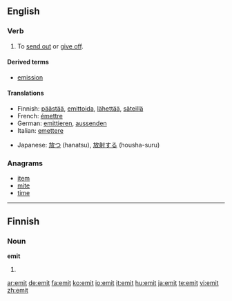 {{see|émit}}
==English==

===Verb===
{{en-verb|emit|t|ing}}

# {{transitive}} To [[send out]] or [[give off]].

====Derived terms====
* [[emission]]

====Translations====
{{trans-top|to send out or give off}}
* Finnish: [[päästää]], [[emittoida]], [[lähettää]], [[säteillä]]
* French: [[émettre]]
* German: [[emittieren]], [[aussenden]]
* Italian: [[emettere]]
{{trans-mid}}
* Japanese: [[放つ]] (hanatsu), [[放射]][[する]] (housha-suru)
{{trans-bottom}}

===Anagrams===
* [[item]]
* [[mite]]
* [[time]]

----

==Finnish==

===Noun===
'''emit'''

# {{plural of|emi|lang=Finnish}}

[[ar:emit]]
[[de:emit]]
[[fa:emit]]
[[ko:emit]]
[[io:emit]]
[[it:emit]]
[[hu:emit]]
[[ja:emit]]
[[te:emit]]
[[vi:emit]]
[[zh:emit]]